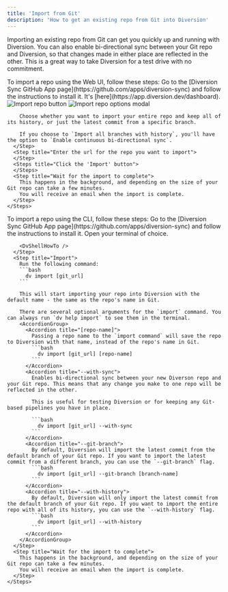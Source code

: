 ```yaml
---
title: 'Import from Git'
description: 'How to get an existing repo from Git into Diversion'
---
```



Importing an existing repo from Git can get you quickly up and running with Diversion.
You can also enable bi-directional sync between your Git repo and Diversion, so that
changes made in either place are reflected in the other.
This is a great way to take Diversion for a test drive with no commitment.

<Tabs>
  <Tab title="Web UI">
    To import a repo using the Web UI, follow these steps:
    <Steps>
      <Step title="Enable Diversion Sync">
        Go to the [Diversion Sync GitHub App page](https://github.com/apps/diversion-sync) and follow the instructions to install it.
      </Step>
      <Step title="Go to your dashboard">
        It's [here](https://app.diversion.dev/dashboard).
      </Step>
      <Step title="Click the 'Import Git Repository' button">
        <Image src={'/images/import-repo-button.jpg'} alt="Import repo button" />
      </Step>
      <Step title="You'll be prompted to choose your import options">
        <Image src={'/images/import-repo-options.jpg'} alt="Import repo options modal" />

        Choose whether you want to import your entire repo and keep all of its history, or just the latest commit from a specific branch.

        If you choose to `Import all branches with history`, you'll have the option to `Enable continuous bi-directional sync`.
      </Step>
      <Step title="Enter the url for the repo you want to import">
      </Step>
      <Steps title="Click the 'Import' button">
      </Steps>
      <Step title="Wait for the import to complete">
        This happens in the background, and depending on the size of your Git repo can take a few minutes.
        You will receive an email when the import is complete.
      </Step>
    </Steps>
  </Tab>
  <Tab title="CLI">
    To import a repo using the CLI, follow these steps:
    <Steps>
      <Step title="Enable Diversion Sync">
        Go to the [Diversion Sync GitHub App page](https://github.com/apps/diversion-sync) and follow the instructions to install it.
      </Step>
      <Step title="Open a CLI terminal">
        Open your terminal of choice.

        <DvShellHowTo />
      </Step>
      <Step title="Import">
        Run the following command:
        ```bash
          dv import [git_url]
        ```

        This will start importing your repo into Diversion with the default name - the same as the repo's name in Git.

        There are several optional arguments for the `import` command. You can always run `dv help import` to see them in the terminal.
        <AccordionGroup>
          <Accordion title="[repo-name]">
            Passing a repo name to the `import command` will save the repo to Diversion with that name, instead of the repo's name in Git.
            ```bash
              dv import [git_url] [repo-name]
            ```
          </Accordion>
          <Accordion title="--with-sync">
            Enables bi-directional sync between your new Diverson repo and your Git repo. This means that any change you make to one repo will be reflected in the other.
            
            This is useful for testing Diversion or for keeping any Git-based pipelines you have in place.
            
            ```bash
              dv import [git_url] --with-sync
            ```
          </Accordion>
          <Accordion title="--git-branch">
            By default, Diversion will import the latest commit from the default branch of your Git repo. If you want to import the latest commit from a different branch, you can use the `--git-branch` flag.
            ```bash
              dv import [git_url] --git-branch [branch-name]
            ```
          </Accordion>
          <Accordion title="--with-history">
            By default, Diversion will only import the latest commit from the default branch of your Git repo. If you want to import the entire repo with all of its history, you can use the `--with-history` flag.
            ```bash
              dv import [git_url] --with-history
            ```
          </Accordion>
        </AccordionGroup>
      </Step>
      <Step title="Wait for the import to complete">
        This happens in the background, and depending on the size of your Git repo can take a few minutes.
        You will receive an email when the import is complete.
      </Step>
    </Steps>
  </Tab>
</Tabs>